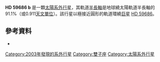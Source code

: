 {{Planetbox begin
| name = HD 59686 b
}}
{{Planetbox star
| star = [[HD_59686|HD 59686]]
| constell = [[雙子座|雙子座]]
| RA = {{RA|7|31|48.3969}}
| DEC = {{DEC|+17|05|09.765}}
| app_mag = 5.45
| dist_ly = 301.84
| dist_pc = 92.55
| class = K2III
}}
{{Planetbox orbit
| semimajor = 0.911
| eccentricity = 0
| period = 303
| ang_dist = 9.902
}}
{{Planetbox character
| minimum_mass = 5.25
}}
{{Planetbox discovery
| discovery_date = 2003年11月16日
| discoverers = Mitchell et al.
| discovery_site = [[利克天文台|利克天文台]]
| discovery_method = [[徑向速度|徑向速度]]
| discovery_status = Published
}}
{{Planetbox reference
| star = HD+59686
| planet = b
}}
{{Planetbox end}}

'''HD 59686 b''' 是一顆[[太陽系外行星|太陽系外行星]]，其軌道[[半長軸|半長軸]]是地球繞太陽軌道半長軸的 91.1%（或0.911[[天文單位|天文單位]]）。該行星以極接近圓形的軌道環繞[[巨星|巨星]] [[HD_59686|HD 59686]]。

==參考資料==
{{reflist}}
* {{cite journal |url=http://www.aas.org/publications/baas/v35n5/aas203/1146.htm |author=Mitchell D., Frink S., Quirrenbach A., Fischer D., Marcy G. & Butler P. |title=Four Substellar Companions Found Around Nearby K Giant Stars |work=AAS |year=2003 |volume= |pages= |deadurl=yes |archiveurl=https://web.archive.org/web/20070531105517/http://www.aas.org/publications/baas/v35n5/aas203/1146.htm |archivedate=2007-05-31 |access-date=2011-09-24 }}

{{extrasolar-planet-stub}}
{{Sky|07|31|48.3969|+|17|05|09.765|301.84}}
[[Category:2003年發現的系外行星|Category:2003年發現的系外行星]]
[[Category:雙子座|Category:雙子座]]
[[Category:太陽系外行星|Category:太陽系外行星]]